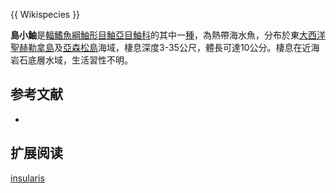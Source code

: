 {{Speciesbox
| name = 島小鮋
| image = 
| image_width = 250px
| status = NE
| status_system = IUCN3.1
| genus = Scorpaenodes
| species = insularis
| authority =  [[Eschmeyer|Eschmeyer]], 1971 
| synonyms = 
}}{{ Wikispecies }}

'''島小鮋'''是[[輻鰭魚綱|輻鰭魚綱]][[鮋形目|鮋形目]][[鮋亞目|鮋亞目]][[鮋科|鮋科]]的其中一[[種|種]]，為熱帶海水魚，分布於東[[大西洋|大西洋]][[聖赫勒拿島|聖赫勒拿島]]及[[亞森松島|亞森松島]]海域，棲息深度3-35公尺，體長可達10公分。棲息在近海岩石底層水域，生活習性不明。
==参考文献==
*{{FishBase_species|genus=Scorpaenodes|species=insularis|year=2014|month=7}}

== 扩展阅读 ==
{{refbegin}}
{{wikispecies-inline|Scorpaenodes insularis|島小鮋}}
{{refend}}
{{Taxonbar|from=Q2258887}}

[[Category:小鮋屬|insularis]]


{{鮋形目小作品}}